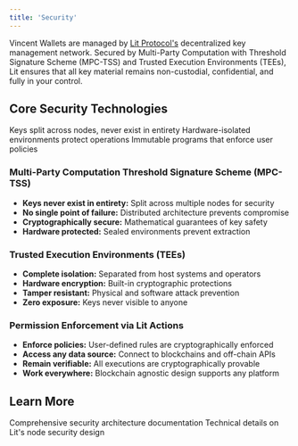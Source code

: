 ```yaml
---
title: 'Security'
---
```


Vincent Wallets are managed by [Lit Protocol's](https://litprotocol.com) decentralized key management network. Secured by Multi-Party Computation with Threshold Signature Scheme (MPC-TSS) and Trusted Execution Environments (TEEs), Lit ensures that all key material remains non-custodial, confidential, and fully in your control.

## Core Security Technologies

<Columns cols={3}>
  <Card title="MPC-TSS" icon="key" color="#FF4205">
    Keys split across nodes, never exist in entirety
  </Card>
  <Card title="TEEs" icon="lock" color="#FF4205">
    Hardware-isolated environments protect operations
  </Card>
  <Card title="Lit Actions" icon="code" color="#FF4205">
    Immutable programs that enforce user policies
  </Card>
</Columns>

### **Multi-Party Computation Threshold Signature Scheme (MPC-TSS)**
- **Keys never exist in entirety:** Split across multiple nodes for security
- **No single point of failure:** Distributed architecture prevents compromise
- **Cryptographically secure:** Mathematical guarantees of key safety
- **Hardware protected:** Sealed environments prevent extraction

### **Trusted Execution Environments (TEEs)**
- **Complete isolation:** Separated from host systems and operators
- **Hardware encryption:** Built-in cryptographic protections
- **Tamper resistant:** Physical and software attack prevention
- **Zero exposure:** Keys never visible to anyone

### **Permission Enforcement via Lit Actions**
- **Enforce policies:** User-defined rules are cryptographically enforced
- **Access any data source:** Connect to blockchains and off-chain APIs
- **Remain verifiable:** All executions are cryptographically provable
- **Work everywhere:** Blockchain agnostic design supports any platform

## Learn More

<Columns cols={2}>
  <Card
    title="Lit Security Overview"
    icon="shield"
    href="https://developer.litprotocol.com/security/introduction"
    color="#FF4205"
    cta="Read More"
    arrow="true"
  >
    Comprehensive security architecture documentation
  </Card>
  <Card
    title="Node Architecture"
    icon="server"
    href="https://developer.litprotocol.com/security/node-architecture"
    color="#FF4205"
    cta="View Docs"
    arrow="true"
  >
    Technical details on Lit's node security design
  </Card>
</Columns>
